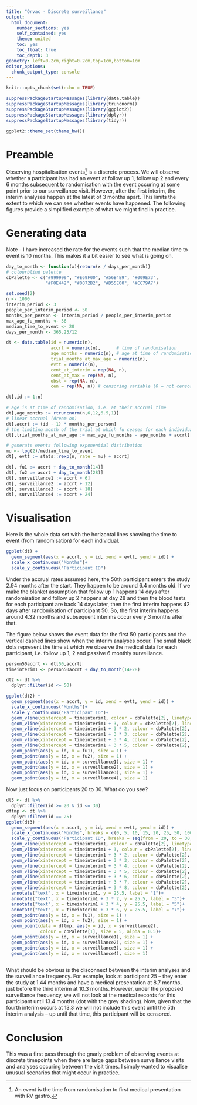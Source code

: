 ```yaml
---
title: "Orvac - Discrete surveillance"
output:
  html_document:
    number_sections: yes
    self_contained: yes
    theme: united
    toc: yes
    toc_float: true
    toc_depth: 3
geometry: left=0.2cm,right=0.2cm,top=1cm,bottom=1cm
editor_options:
  chunk_output_type: console
---
```


```r
knitr::opts_chunk$set(echo = TRUE)
```


```r
suppressPackageStartupMessages(library(data.table))
suppressPackageStartupMessages(library(truncnorm))
suppressPackageStartupMessages(library(ggplot2))
suppressPackageStartupMessages(library(dplyr))
suppressPackageStartupMessages(library(tidyr))

ggplot2::theme_set(theme_bw())
```

# Preamble

Observing hospitalisation events^[An event is the time from randomisation to first medical presentation with RV gastro.] is a discrete process. We will observe whether a participant has had an event at follow up 1, follow up 2 and every 6 months subsequent to randomisation with the event occuring at some point prior to our surveillance visit. However, after the first interim, the interim analyses happen at the latest of 3 months apart. This limits the extent to which we can see whether events have happened. The following figures provide a simplified example of what we might find in practice. 

# Generating data

Note - I have increased the rate for the events such that the median time to event is 10 months. This makes it a bit easier to see what is going on.

```r

day_to_month <- function(x){return(x / days_per_month)}
# colourblind palette
cbPalette <- c("#999999", "#E69F00", "#56B4E9", "#009E73", 
               "#F0E442", "#0072B2", "#D55E00", "#CC79A7")

set.seed(2)
n <- 1000
interim_period <- 3
people_per_interim_period <- 50
months_per_person <- interim_period / people_per_interim_period
max_age_fu_months <- 36
median_time_to_event <- 20
days_per_month <- 365.25/12

dt <- data.table(id = numeric(n),
                 accrt = numeric(n),      # time of randomisation
                 age_months = numeric(n), # age at time of randomisation
                 trial_months_at_max_age = numeric(n),
                 evtt = numeric(n),
                 cent_at_interim = rep(NA, n),
                 cent_at_max = rep(NA, n),
                 obst = rep(NA, n),
                 cen = rep(NA, n)) # censoring variable (0 = not censored, 1 = censored)

dt[,id := 1:n]

# age is at time of randomisation, i.e. at their accrual time
dt[,age_months := rtruncnorm(n,6,12,6.5,1)]
# linear accrual (dream on)
dt[,accrt := (id - 1) * months_per_person]
# the limiting month of the trial at which fu ceases for each individual
dt[,trial_months_at_max_age := max_age_fu_months - age_months + accrt]

# generate events following exponential distribution
mu <- log(2)/median_time_to_event 
dt[, evtt := stats::rexp(n, rate = mu) + accrt]

dt[, fu1 := accrt + day_to_month(14)]
dt[, fu2 := accrt + day_to_month(28)]
dt[, surveillance1 := accrt + 6]
dt[, surveillance2 := accrt + 12]
dt[, surveillance3 := accrt + 18]
dt[, surveillance4 := accrt + 24]

```

# Visualisation

Here is the whole data set with the horizontal lines showing the time to event (from randomisation) for each individual.

```r
ggplot(dt) +
  geom_segment(aes(x = accrt, y = id, xend = evtt, yend = id)) +
  scale_x_continuous("Months")+
  scale_y_continuous("Participant ID")
```

Under the accrual rates assumed here, the 50th participant enters the study 2.94 months after the start. They happen to be around 6.4 months old. If we make the blanket assumption that follow up 1 happens 14 days after randomisation and follow up 2 happens at day 28 and then the blood tests for each participant are back 14 days later, then the first interim happens 42 days after randomisation of participant 50. So, the first interim happens around 4.32 months and subsequent interims occur every 3 months after that.

The figure below shows the event data for the first 50 participants and the vertical dashed lines show when the interim analyses occur. The small black dots represent the time at which we observe the medical data for each participant, i.e. follow up 1, 2 and passive 6 monthly surveillance.

```r
person50accrt <- dt[50,accrt]
timeinterim1 <- person50accrt + day_to_month(14+28)

dt2 <- dt %>%
  dplyr::filter(id <= 50) 

ggplot(dt2) +
  geom_segment(aes(x = accrt, y = id, xend = evtt, yend = id)) +
  scale_x_continuous("Months")+
  scale_y_continuous("Participant ID")+
  geom_vline(xintercept = timeinterim1, colour = cbPalette[2], linetype = 2)+
  geom_vline(xintercept = timeinterim1 + 3, colour = cbPalette[2], linetype = 2)+
  geom_vline(xintercept = timeinterim1 + 3 * 2, colour = cbPalette[2], linetype = 2)+
  geom_vline(xintercept = timeinterim1 + 3 * 3, colour = cbPalette[2], linetype = 2)+
  geom_vline(xintercept = timeinterim1 + 3 * 4, colour = cbPalette[2],  linetype = 2)+
  geom_vline(xintercept = timeinterim1 + 3 * 5, colour = cbPalette[2],  linetype = 2)+
  geom_point(aes(y = id, x = fu1), size = 1) +
  geom_point(aes(y = id, x = fu2), size = 1) +
  geom_point(aes(y = id, x = surveillance1), size = 1) +
  geom_point(aes(y = id, x = surveillance2), size = 1) +
  geom_point(aes(y = id, x = surveillance3), size = 1) +
  geom_point(aes(y = id, x = surveillance4), size = 1) 
```

Now just focus on participants 20 to 30. What do you see?

```r
dt3 <- dt %>%
  dplyr::filter(id >= 20 & id <= 30) 
dftmp <- dt %>%
  dplyr::filter(id == 25)
ggplot(dt3) +
  geom_segment(aes(x = accrt, y = id, xend = evtt, yend = id)) +
  scale_x_continuous("Months", breaks = c(0, 5, 10, 15, 20, 25, 50, 100))+
  scale_y_continuous("Participant ID", breaks = seq(from = 20, to = 30, by = 1))+
  geom_vline(xintercept = timeinterim1, colour = cbPalette[2], linetype = 2)+
  geom_vline(xintercept = timeinterim1 + 3, colour = cbPalette[2], linetype = 2)+
  geom_vline(xintercept = timeinterim1 + 3 * 2, colour = cbPalette[2], linetype = 2)+
  geom_vline(xintercept = timeinterim1 + 3 * 3, colour = cbPalette[2], linetype = 2)+
  geom_vline(xintercept = timeinterim1 + 3 * 4, colour = cbPalette[2],  linetype = 2)+
  geom_vline(xintercept = timeinterim1 + 3 * 5, colour = cbPalette[2],  linetype = 2)+
  geom_vline(xintercept = timeinterim1 + 3 * 6, colour = cbPalette[2],  linetype = 2)+
  geom_vline(xintercept = timeinterim1 + 3 * 7, colour = cbPalette[2],  linetype = 2)+
  geom_vline(xintercept = timeinterim1 + 3 * 8, colour = cbPalette[2],  linetype = 2)+
  annotate("text", x = timeinterim1, y = 25.5, label = "1")+
  annotate("text", x = timeinterim1 + 3 * 2, y = 25.5, label = "3")+
  annotate("text", x = timeinterim1 + 3 * 4, y = 25.5, label = "5")+
  annotate("text", x = timeinterim1 + 3 * 6, y = 25.5, label = "7")+
  geom_point(aes(y = id, x = fu1), size = 1) +
  geom_point(aes(y = id, x = fu2), size = 1) +
  geom_point(data = dftmp, aes(y = id, x = surveillance2), 
             colour = cbPalette[1], size = 5, alpha = 0.5)+
  geom_point(aes(y = id, x = surveillance1), size = 1) +
  geom_point(aes(y = id, x = surveillance2), size = 1) +
  geom_point(aes(y = id, x = surveillance3), size = 1) +
  geom_point(aes(y = id, x = surveillance4), size = 1) 
  
```

What should be obvious is the disconnect between the interim analyses and the surveillance frequency. For example, look at participant 25 -- they enter the study at 1.44 months and have a medical presentation at 8.7 months, just before the third interim at 10.3 months. However, under the proposed surveillance frequency, we will not look at the medical records for this participant until 13.4 months (dot with the grey shading). Now, given that the fourth interim occurs at 13.3 we will not include this event until the 5th interim analysis -- up until that time, this participant will be censored.

# Conclusion

This was a first pass through the gnarly problem of observing events at discrete timepoints when there are large gaps between surveillance visits and analyses occuring between the visit times. I simply wanted to visualise unusual scenarios that might occur in practice.





